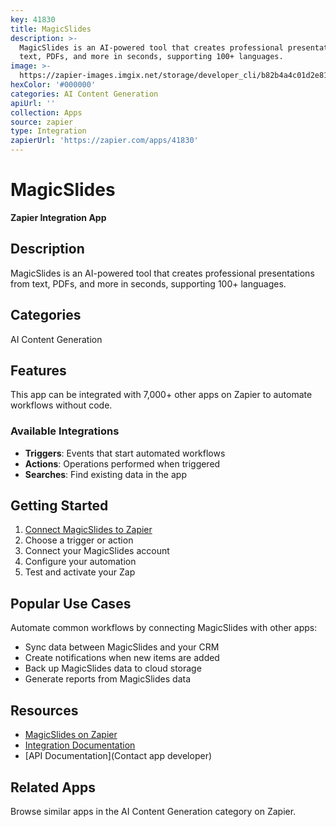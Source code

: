 ```yaml
---
key: 41830
title: MagicSlides
description: >-
  MagicSlides is an AI-powered tool that creates professional presentations from
  text, PDFs, and more in seconds, supporting 100+ languages.
image: >-
  https://zapier-images.imgix.net/storage/developer_cli/b82b4a4c01d2e8194ba95235d33382ef.png?auto=format%2Ccompress&ixlib=python-3.0.0&q=50
hexColor: '#000000'
categories: AI Content Generation
apiUrl: ''
collection: Apps
source: zapier
type: Integration
zapierUrl: 'https://zapier.com/apps/41830'
---
```

# MagicSlides

**Zapier Integration App**

## Description

MagicSlides is an AI-powered tool that creates professional presentations from text, PDFs, and more in seconds, supporting 100+ languages.

## Categories

AI Content Generation

## Features

This app can be integrated with 7,000+ other apps on Zapier to automate workflows without code.

### Available Integrations

- **Triggers**: Events that start automated workflows
- **Actions**: Operations performed when triggered
- **Searches**: Find existing data in the app

## Getting Started

1. [Connect MagicSlides to Zapier](https://zapier.com/apps/41830)
2. Choose a trigger or action
3. Connect your MagicSlides account
4. Configure your automation
5. Test and activate your Zap

## Popular Use Cases

Automate common workflows by connecting MagicSlides with other apps:

- Sync data between MagicSlides and your CRM
- Create notifications when new items are added
- Back up MagicSlides data to cloud storage
- Generate reports from MagicSlides data

## Resources

- [MagicSlides on Zapier](https://zapier.com/apps/41830)
- [Integration Documentation](https://zapier.com/apps/41830/integrations)
- [API Documentation](Contact app developer)

## Related Apps

Browse similar apps in the AI Content Generation category on Zapier.
